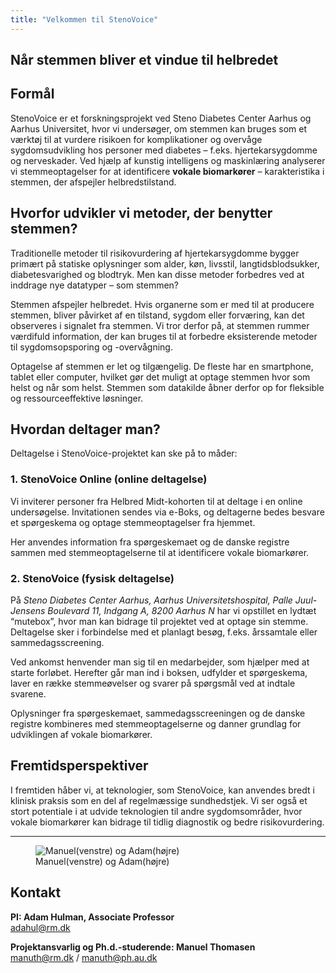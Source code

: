 ```yaml
---
title: "Velkommen til StenoVoice"
---
```


## Når stemmen bliver et vindue til helbredet

## Formål

StenoVoice er et forskningsprojekt ved Steno Diabetes Center Aarhus og Aarhus Universitet, hvor vi undersøger, om stemmen kan bruges som et værktøj til at vurdere risikoen for komplikationer og overvåge sygdomsudvikling hos personer med diabetes – f.eks. hjertekarsygdomme og nerveskader. Ved hjælp af kunstig intelligens og maskinlæring analyserer vi stemmeoptagelser for at identificere **vokale biomarkører** – karakteristika i stemmen, der afspejler helbredstilstand.

## Hvorfor udvikler vi metoder, der benytter stemmen?

Traditionelle metoder til risikovurdering af hjertekarsygdomme bygger primært på statiske oplysninger som alder, køn, livsstil, langtidsblodsukker, diabetesvarighed og blodtryk. Men kan disse metoder forbedres ved at inddrage nye datatyper – som stemmen?

Stemmen afspejler helbredet. Hvis organerne som er med til at producere stemmen, bliver påvirket af en tilstand, sygdom eller forværing, kan det observeres i signalet fra stemmen. Vi tror derfor på, at stemmen rummer værdifuld information, der kan bruges til at forbedre eksisterende metoder til sygdomsopsporing og -overvågning.

Optagelse af stemmen er let og tilgængelig. De fleste har en smartphone, tablet eller computer, hvilket gør det muligt at optage stemmen hvor som helst og når som helst. Stemmen som datakilde åbner derfor op for fleksible og ressourceeffektive løsninger.

## Hvordan deltager man?

Deltagelse i StenoVoice-projektet kan ske på to måder:

### 1. **StenoVoice Online (online deltagelse)**

Vi inviterer personer fra Helbred Midt-kohorten til at deltage i en online undersøgelse. Invitationen sendes via e-Boks, og deltagerne bedes besvare et spørgeskema og optage stemmeoptagelser fra hjemmet.

Her anvendes information fra spørgeskemaet og de danske registre sammen med stemmeoptagelserne til at identificere vokale biomarkører.

<!-- *Se videoen nedenfor for at få indblik i online-deltagelsen:*  
[Video-link]
-->

### 2. **StenoVoice (fysisk deltagelse)**

På *Steno Diabetes Center Aarhus, Aarhus Universitetshospital, Palle Juul-Jensens Boulevard 11, Indgang A, 8200 Aarhus N* har vi opstillet en lydtæt “mutebox”, hvor man kan bidrage til projektet ved at optage sin stemme. Deltagelse sker i forbindelse med et planlagt besøg, f.eks. årssamtale eller sammedagsscreening.

Ved ankomst henvender man sig til en medarbejder, som hjælper med at starte forløbet. Herefter går man ind i boksen, udfylder et spørgeskema, laver en række stemmeøvelser og svarer på spørgsmål ved at indtale svarene.

Oplysninger fra spørgeskemaet, sammedagsscreeningen og de danske registre kombineres med stemmeoptagelserne og danner grundlag for udviklingen af vokale biomarkører.

<!-- *Se videoen nedenfor for at få indblik i, hvordan deltagelsen foregår:*  
[Video-link]
-->

## Fremtidsperspektiver

I fremtiden håber vi, at teknologier, som StenoVoice, kan anvendes bredt i klinisk praksis som en del af regelmæssige sundhedstjek. Vi ser også et stort potentiale i at udvide teknologien til andre sygdomsområder, hvor vokale biomarkører kan bidrage til tidlig diagnostik og bedre risikovurdering.

---
![Manuel(venstre) og Adam(højre)](images/Adam og Manuel.jpg)

## Kontakt

**PI: Adam Hulman, Associate Professor**  
[adahul@rm.dk](mailto:adahul@rm.dk)

**Projektansvarlig og Ph.d.-studerende: Manuel Thomasen**  
[manuth@rm.dk](mailto:manuth@rm.dk) / [manuth@ph.au.dk](mailto:manuth@ph.au.dk)
